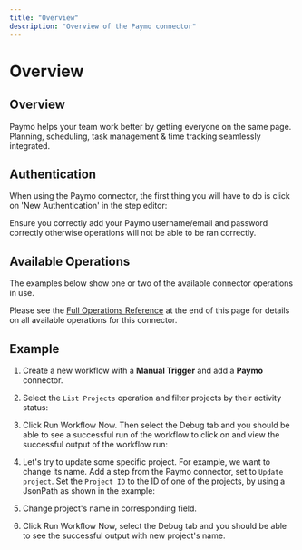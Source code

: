 ```yaml
---
title: "Overview"
description: "Overview of the Paymo connector"
---
```


# Overview

## Overview

Paymo helps your team work better by getting everyone on the same page. Planning, scheduling, task management & time tracking seamlessly integrated.

## Authentication

When using the Paymo connector, the first thing you will have to do is click on 'New Authentication' in the step editor:

Ensure you correctly add your Paymo username/email and password correctly otherwise operations will not be able to be ran correctly.

## Available Operations

The examples below show one or two of the available connector operations in use.

Please see the [Full Operations Reference](#operationsFull) at the end of this page for details on all available operations for this connector.

## Example

1. Create a new workflow with a **Manual Trigger** and add a **Paymo** connector.

1. Select the `List Projects` operation and filter projects by their activity status:

1. Click Run Workflow Now. Then select the Debug tab and you should be able to see a successful run of the workflow to click on and view the successful output of the workflow run:

1. Let's try to update some specific project. For example, we want to change its name. Add a step from the Paymo connector, set to `Update project`. Set the `Project ID` to the ID of one of the projects, by using a JsonPath as shown in the example:

1. Change project's name in corresponding field.
2. Click Run Workflow Now, select the Debug tab and you should be able to see the successful output with new project's name.
